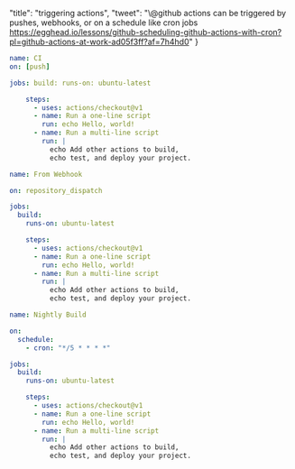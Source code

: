   "title": "triggering actions",
  "tweet": "\\@github actions can be triggered by pushes, webhooks, or on a schedule like cron jobs https://egghead.io/lessons/github-scheduling-github-actions-with-cron?pl=github-actions-at-work-ad05f3ff?af=7h4hd0"
}
        
```yaml
name: CI
on: [push]

jobs: build: runs-on: ubuntu-latest

    steps:
      - uses: actions/checkout@v1
      - name: Run a one-line script
        run: echo Hello, world!
      - name: Run a multi-line script
        run: |
          echo Add other actions to build,
          echo test, and deploy your project.

````

```yaml
name: From Webhook

on: repository_dispatch

jobs:
  build:
    runs-on: ubuntu-latest

    steps:
      - uses: actions/checkout@v1
      - name: Run a one-line script
        run: echo Hello, world!
      - name: Run a multi-line script
        run: |
          echo Add other actions to build,
          echo test, and deploy your project.
````

```yaml
name: Nightly Build

on:
  schedule:
    - cron: "*/5 * * * *"

jobs:
  build:
    runs-on: ubuntu-latest

    steps:
      - uses: actions/checkout@v1
      - name: Run a one-line script
        run: echo Hello, world!
      - name: Run a multi-line script
        run: |
          echo Add other actions to build,
          echo test, and deploy your project.
```
